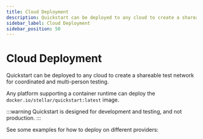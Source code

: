 ```yaml
---
title: Cloud Deployment
description: Quickstart can be deployed to any cloud to create a shareable test network
sidebar_label: Cloud Deployment
sidebar_position: 50
---
```



# Cloud Deployment

Quickstart can be deployed to any cloud to create a shareable test network for coordinated and multi-person testing.

Any platform supporting a container runtime can deploy the `docker.io/stellar/quickstart:latest` image.

:::warning Quickstart is designed for development and testing, and not production. :::

See some examples for how to deploy on different providers:

<DocCardList />
